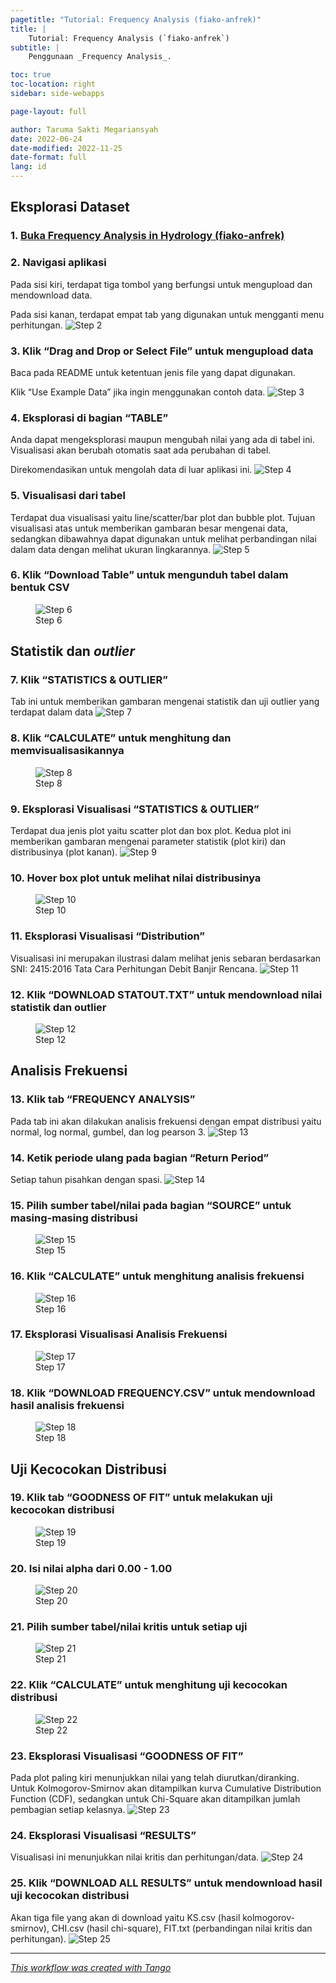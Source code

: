 ```yaml
---
pagetitle: "Tutorial: Frequency Analysis (fiako-anfrek)"
title: | 
    Tutorial: Frequency Analysis (`fiako-anfrek`)
subtitle: |
    Penggunaan _Frequency Analysis_.

toc: true
toc-location: right
sidebar: side-webapps

page-layout: full

author: Taruma Sakti Megariansyah
date: 2022-06-24
date-modified: 2022-11-25
date-format: full
lang: id
---
```


## Eksplorasi Dataset

### 1. [Buka Frequency Analysis in Hydrology (fiako-anfrek)](https://fiako-anfrek.herokuapp.com)


### 2. Navigasi aplikasi
Pada sisi kiri, terdapat tiga tombol yang berfungsi untuk mengupload dan mendownload data.

Pada sisi kanan, terdapat empat tab yang digunakan untuk mengganti menu perhitungan.
![Step 2](https://images.tango.us/public/screenshot_c7d56a38-6274-4963-a1a9-e70d087848ef.png?crop=focalpoint&fit=crop&fp-x=0.1266&fp-y=0.1015&fp-z=1.8641&w=1200&mark-w=0.2&mark-pad=0&mark64=aHR0cHM6Ly9pbWFnZXMudGFuZ28udXMvc3RhdGljL21hZGUtd2l0aC10YW5nby13YXRlcm1hcmsucG5n&ar=1920%3A961)


### 3. Klik "Drag and Drop or Select File" untuk mengupload data
Baca pada README untuk ketentuan jenis file yang dapat digunakan.  
  
Klik "Use Example Data" jika ingin menggunakan contoh data.
![Step 3](https://images.tango.us/public/screenshot_46fc7df0-b0c7-40e6-b4fd-07ccfb789210.png?crop=focalpoint&fit=crop&fp-x=0.1266&fp-y=0.3091&fp-z=1.8641&w=1200&mark-w=0.2&mark-pad=0&mark64=aHR0cHM6Ly9pbWFnZXMudGFuZ28udXMvc3RhdGljL21hZGUtd2l0aC10YW5nby13YXRlcm1hcmsucG5n&ar=1920%3A961)


### 4. Eksplorasi di bagian "TABLE"
Anda dapat mengeksplorasi maupun mengubah nilai yang ada di tabel ini. Visualisasi akan berubah otomatis saat ada perubahan di tabel.

Direkomendasikan untuk mengolah data di luar aplikasi ini.
![Step 4](https://images.tango.us/public/screenshot_a8e85529-0ccf-459c-913e-0934ce8fce55.png?crop=focalpoint&fit=crop&fp-x=0.4302&fp-y=0.3080&fp-z=2.4427&w=1200&mark-w=0.2&mark-pad=0&mark64=aHR0cHM6Ly9pbWFnZXMudGFuZ28udXMvc3RhdGljL21hZGUtd2l0aC10YW5nby13YXRlcm1hcmsucG5n&ar=1920%3A961)


### 5. Visualisasi dari tabel
Terdapat dua visualisasi yaitu line/scatter/bar plot dan bubble plot. Tujuan visualisasi atas untuk memberikan gambaran besar mengenai data, sedangkan dibawahnya dapat digunakan untuk melihat perbandingan nilai dalam data dengan melihat ukuran lingkarannya.
![Step 5](https://images.tango.us/public/edited_image_a5b32798-9e08-4f30-b3f9-cc45651d7ae7.png?crop=focalpoint&fit=crop&fp-x=0.5000&fp-y=0.5000&fp-z=1.0000&w=1200&mark-w=0.2&mark-pad=0&mark64=aHR0cHM6Ly9pbWFnZXMudGFuZ28udXMvc3RhdGljL21hZGUtd2l0aC10YW5nby13YXRlcm1hcmsucG5n&ar=963%3A961)


### 6. Klik "Download Table" untuk mengunduh tabel dalam bentuk CSV
![Step 6](https://images.tango.us/public/screenshot_557c02da-506c-4153-a8a8-2785d0bf0197.png?crop=focalpoint&fit=crop&fp-x=0.1266&fp-y=0.4194&fp-z=2.6891&w=1200&mark-w=0.2&mark-pad=0&mark64=aHR0cHM6Ly9pbWFnZXMudGFuZ28udXMvc3RhdGljL21hZGUtd2l0aC10YW5nby13YXRlcm1hcmsucG5n&ar=1920%3A961)


## Statistik dan _outlier_

### 7. Klik "STATISTICS & OUTLIER"
Tab ini untuk memberikan gambaran mengenai statistik dan uji outlier yang terdapat dalam data
![Step 7](https://images.tango.us/public/screenshot_388eea9a-0478-4ffb-a285-8e02d9a784f4.png?crop=focalpoint&fit=crop&fp-x=0.4023&fp-y=0.0552&fp-z=2.3733&w=1200&mark-w=0.2&mark-pad=0&mark64=aHR0cHM6Ly9pbWFnZXMudGFuZ28udXMvc3RhdGljL21hZGUtd2l0aC10YW5nby13YXRlcm1hcmsucG5n&ar=1920%3A961)


### 8. Klik "CALCULATE" untuk menghitung dan memvisualisasikannya
![Step 8](https://images.tango.us/public/screenshot_bb500697-4e7f-4509-9c0d-848beee9f080.png?crop=focalpoint&fit=crop&fp-x=0.5372&fp-y=0.1186&fp-z=2.6630&w=1200&mark-w=0.2&mark-pad=0&mark64=aHR0cHM6Ly9pbWFnZXMudGFuZ28udXMvc3RhdGljL21hZGUtd2l0aC10YW5nby13YXRlcm1hcmsucG5n&ar=1920%3A961)


### 9. Eksplorasi Visualisasi "STATISTICS & OUTLIER"
Terdapat dua jenis plot yaitu scatter plot dan box plot. Kedua plot ini memberikan gambaran mengenai parameter statistik (plot kiri) dan distribusinya (plot kanan).
![Step 9](https://images.tango.us/public/edited_image_d58004ac-5ad4-4a19-9660-57c24f8b3864.png?crop=focalpoint&fit=crop&fp-x=0.5000&fp-y=0.5000&fp-z=1.0000&w=1200&mark-w=0.2&mark-pad=0&mark64=aHR0cHM6Ly9pbWFnZXMudGFuZ28udXMvc3RhdGljL21hZGUtd2l0aC10YW5nby13YXRlcm1hcmsucG5n&ar=1382%3A450)


### 10. Hover box plot untuk melihat nilai distribusinya
![Step 10](https://images.tango.us/public/screenshot_c3277f90-3fdb-45c6-84d9-c158e4ec82d0.png?crop=focalpoint&fit=crop&fp-x=0.8820&fp-y=0.3975&fp-z=1.6009&w=1200&mark-w=0.2&mark-pad=0&mark64=aHR0cHM6Ly9pbWFnZXMudGFuZ28udXMvc3RhdGljL21hZGUtd2l0aC10YW5nby13YXRlcm1hcmsucG5n&ar=1920%3A961)


### 11. Eksplorasi Visualisasi "Distribution"
Visualisasi ini merupakan ilustrasi dalam melihat jenis sebaran berdasarkan SNI: 2415:2016 Tata Cara Perhitungan Debit Banjir Rencana.
![Step 11](https://images.tango.us/public/screenshot_043b77a6-1207-44d7-adde-f8bd79986716.png?crop=focalpoint&fit=crop&fp-x=0.6190&fp-y=0.8127&fp-z=1.3436&w=1200&mark-w=0.2&mark-pad=0&mark64=aHR0cHM6Ly9pbWFnZXMudGFuZ28udXMvc3RhdGljL21hZGUtd2l0aC10YW5nby13YXRlcm1hcmsucG5n&ar=1920%3A961)


### 12. Klik "DOWNLOAD STATOUT.TXT" untuk mendownload nilai statistik dan outlier
![Step 12](https://images.tango.us/public/screenshot_d8e0a36b-a8a9-40ec-a669-00631cd7dd2a.png?crop=focalpoint&fit=crop&fp-x=0.6568&fp-y=0.1186&fp-z=2.4000&w=1200&mark-w=0.2&mark-pad=0&mark64=aHR0cHM6Ly9pbWFnZXMudGFuZ28udXMvc3RhdGljL21hZGUtd2l0aC10YW5nby13YXRlcm1hcmsucG5n&ar=1920%3A961)

## Analisis Frekuensi

### 13. Klik tab "FREQUENCY ANALYSIS"
Pada tab ini akan dilakukan analisis frekuensi dengan empat distribusi yaitu normal, log normal, gumbel, dan log pearson 3.
![Step 13](https://images.tango.us/public/screenshot_9aad4c4f-78f4-4fb8-adb4-637781d693d8.png?crop=focalpoint&fit=crop&fp-x=0.5247&fp-y=0.0552&fp-z=2.3616&w=1200&mark-w=0.2&mark-pad=0&mark64=aHR0cHM6Ly9pbWFnZXMudGFuZ28udXMvc3RhdGljL21hZGUtd2l0aC10YW5nby13YXRlcm1hcmsucG5n&ar=1920%3A961)


### 14. Ketik periode ulang pada bagian "Return Period"
Setiap tahun pisahkan dengan spasi.
![Step 14](https://images.tango.us/public/screenshot_f1ab8136-9591-4669-879e-eba8bc9f97e0.png?crop=focalpoint&fit=crop&fp-x=0.3445&fp-y=0.2206&fp-z=2.1893&w=1200&mark-w=0.2&mark-pad=0&mark64=aHR0cHM6Ly9pbWFnZXMudGFuZ28udXMvc3RhdGljL21hZGUtd2l0aC10YW5nby13YXRlcm1hcmsucG5n&ar=1920%3A961)


### 15. Pilih sumber tabel/nilai pada bagian "SOURCE" untuk masing-masing distribusi
![Step 15](https://images.tango.us/public/screenshot_6d2a50bb-c93d-4351-8d8b-7d036a12b97b.png?crop=focalpoint&fit=crop&fp-x=0.3903&fp-y=0.4757&fp-z=2.1893&w=1200&mark-w=0.2&mark-pad=0&mark64=aHR0cHM6Ly9pbWFnZXMudGFuZ28udXMvc3RhdGljL21hZGUtd2l0aC10YW5nby13YXRlcm1hcmsucG5n&ar=1920%3A961)


### 16. Klik "CALCULATE" untuk menghitung analisis frekuensi
![Step 16](https://images.tango.us/public/screenshot_b47051ea-93ce-415f-9c2b-3412089d18d7.png?crop=focalpoint&fit=crop&fp-x=0.3404&fp-y=0.6899&fp-z=2.7786&w=1200&mark-w=0.2&mark-pad=0&mark64=aHR0cHM6Ly9pbWFnZXMudGFuZ28udXMvc3RhdGljL21hZGUtd2l0aC10YW5nby13YXRlcm1hcmsucG5n&ar=1920%3A961)


### 17. Eksplorasi Visualisasi Analisis Frekuensi
![Step 17](https://images.tango.us/public/screenshot_21c57593-a226-47c7-a1f2-2845b322742d.png?crop=focalpoint&fit=crop&fp-x=0.7182&fp-y=0.5078&fp-z=1.1148&w=1200&mark-w=0.2&mark-pad=0&mark64=aHR0cHM6Ly9pbWFnZXMudGFuZ28udXMvc3RhdGljL21hZGUtd2l0aC10YW5nby13YXRlcm1hcmsucG5n&ar=1920%3A961)


### 18. Klik "DOWNLOAD FREQUENCY.CSV" untuk mendownload hasil analisis frekuensi
![Step 18](https://images.tango.us/public/screenshot_c655c28d-d2be-4930-8778-d58d7f53a013.png?crop=focalpoint&fit=crop&fp-x=0.3404&fp-y=0.7461&fp-z=2.3160&w=1200&mark-w=0.2&mark-pad=0&mark64=aHR0cHM6Ly9pbWFnZXMudGFuZ28udXMvc3RhdGljL21hZGUtd2l0aC10YW5nby13YXRlcm1hcmsucG5n&ar=1920%3A961)


## Uji Kecocokan Distribusi

### 19. Klik tab "GOODNESS OF FIT" untuk melakukan uji kecocokan distribusi
![Step 19](https://images.tango.us/public/screenshot_2f289f7d-cb46-4977-9326-2c167080e43e.png?crop=focalpoint&fit=crop&fp-x=0.6419&fp-y=0.0552&fp-z=2.4584&w=1200&mark-w=0.2&mark-pad=0&mark64=aHR0cHM6Ly9pbWFnZXMudGFuZ28udXMvc3RhdGljL21hZGUtd2l0aC10YW5nby13YXRlcm1hcmsucG5n&ar=1920%3A961)


### 20. Isi nilai alpha dari 0.00 - 1.00
![Step 20](https://images.tango.us/public/screenshot_a4d22fb8-1c0f-42d7-a905-c4e4811e2cad.png?crop=focalpoint&fit=crop&fp-x=0.3427&fp-y=0.2122&fp-z=3.1993&w=1200&mark-w=0.2&mark-pad=0&mark64=aHR0cHM6Ly9pbWFnZXMudGFuZ28udXMvc3RhdGljL21hZGUtd2l0aC10YW5nby13YXRlcm1hcmsucG5n&ar=1920%3A961)


### 21. Pilih sumber tabel/nilai kritis untuk setiap uji
![Step 21](https://images.tango.us/public/screenshot_6d73cc2c-65c5-4b33-a5e8-c7a9ca4737f5.png?crop=focalpoint&fit=crop&fp-x=0.3474&fp-y=0.4036&fp-z=3.1993&w=1200&mark-w=0.2&mark-pad=0&mark64=aHR0cHM6Ly9pbWFnZXMudGFuZ28udXMvc3RhdGljL21hZGUtd2l0aC10YW5nby13YXRlcm1hcmsucG5n&ar=1920%3A961)


### 22. Klik "CALCULATE" untuk menghitung uji kecocokan distribusi
![Step 22](https://images.tango.us/public/screenshot_51635960-c90f-4d30-a634-58c0b5cccdff.png?crop=focalpoint&fit=crop&fp-x=0.3372&fp-y=0.5359&fp-z=2.7786&w=1200&mark-w=0.2&mark-pad=0&mark64=aHR0cHM6Ly9pbWFnZXMudGFuZ28udXMvc3RhdGljL21hZGUtd2l0aC10YW5nby13YXRlcm1hcmsucG5n&ar=1920%3A961)


### 23. Eksplorasi Visualisasi "GOODNESS OF FIT"
Pada plot paling kiri menunjukkan nilai yang telah diurutkan/diranking. Untuk Kolmogorov-Smirnov akan ditampilkan kurva Cumulative Distribution Function (CDF), sedangkan untuk Chi-Square akan ditampilkan jumlah pembagian setiap kelasnya.
![Step 23](https://images.tango.us/public/screenshot_65b053f9-b12d-4cf8-8fb1-b96325fd0d3a.png?crop=focalpoint&fit=crop&fp-x=0.7115&fp-y=0.4017&fp-z=1.3016&w=1200&mark-w=0.2&mark-pad=0&mark64=aHR0cHM6Ly9pbWFnZXMudGFuZ28udXMvc3RhdGljL21hZGUtd2l0aC10YW5nby13YXRlcm1hcmsucG5n&ar=1920%3A961)


### 24. Eksplorasi Visualisasi "RESULTS"
Visualisasi ini menunjukkan nilai kritis dan perhitungan/data.
![Step 24](https://images.tango.us/public/screenshot_17ee9c9b-8679-4970-8ddd-34ec16b15a42.png?crop=focalpoint&fit=crop&fp-x=0.7115&fp-y=0.6316&fp-z=1.5550&w=1200&mark-w=0.2&mark-pad=0&mark64=aHR0cHM6Ly9pbWFnZXMudGFuZ28udXMvc3RhdGljL21hZGUtd2l0aC10YW5nby13YXRlcm1hcmsucG5n&ar=1920%3A961)


### 25. Klik "DOWNLOAD ALL RESULTS" untuk mendownload hasil uji kecocokan distribusi
Akan tiga file yang akan di download yaitu KS.csv (hasil kolmogorov-smirnov), CHI.csv (hasil chi-square), FIT.txt (perbandingan nilai kritis dan perhitungan).
![Step 25](https://images.tango.us/public/screenshot_920ef8e6-b7e1-4888-b51d-b4f67122158e.png?crop=focalpoint&fit=crop&fp-x=0.3370&fp-y=0.5921&fp-z=2.4121&w=1200&mark-w=0.2&mark-pad=0&mark64=aHR0cHM6Ly9pbWFnZXMudGFuZ28udXMvc3RhdGljL21hZGUtd2l0aC10YW5nby13YXRlcm1hcmsucG5n&ar=1920%3A961)


***
_[This workflow was created with Tango](https://app.tango.us/app/workflow/36c12c56-b997-4cfa-a02d-1210f553f8ff?utm_source=markdown&utm_medium=markdown&utm_campaign=workflow%20export%20links)_
